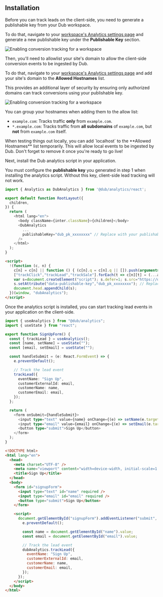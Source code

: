 
## Installation

<Steps>

<Step title="Generate your publishable key">

Before you can track leads on the client-side, you need to generate a publishable key from your Dub workspace.

To do that, navigate to your [workspace's Analytics settings page](https://app.dub.co/settings/analytics) and generate a new publishable key under the **Publishable Key** section.

<Frame>
  <img
    src="/images/conversions/publishable-key.png"
    alt="Enabling conversion tracking for a workspace"
  />
</Frame>

</Step>

<Step title="Allowlist your site's domain">

Then, you'll need to allowlist your site's domain to allow the client-side conversion events to be ingested by Dub.

To do that, navigate to your [workspace's Analytics settings page](https://app.dub.co/settings/analytics) and add your site's domain to the **Allowed Hostnames** list.

This provides an additional layer of security by ensuring only authorized domains can track conversions using your publishable key.

<Frame>
  <img
    src="/images/conversions/allowed-hostnames.png"
    alt="Enabling conversion tracking for a workspace"
  />
</Frame>

You can group your hostnames when adding them to the allow list:

- `example.com`: Tracks traffic **only** from `example.com`.
- `*.example.com`: Tracks traffic from **all subdomains** of `example.com`, but **not** from `example.com` itself.

<Tip>
  When testing things out locally, you can add `localhost` to the **Allowed
  Hostnames** list temporarily. This will allow local events to be ingested by
  Dub. Don't forget to remove it once you're ready to go live!
</Tip>

</Step>

<Step title="Install @dub/analytics package">

Next, install the Dub analytics script in your application.

<DubClientInstall />

You must configure the **publishable key** you generated in step 1 when installing the analytics script. Without this key, client-side lead tracking will not work.

<CodeGroup>

```typescript React
import { Analytics as DubAnalytics } from '@dub/analytics/react';

export default function RootLayout({
  children,
}) {
  return (
    <html lang="en">
      <body className={inter.className}>{children}</body>
      <DubAnalytics
        ...
        publishableKey="dub_pk_xxxxxxxx" // Replace with your publishable key
      />
    </html>
  );
}
```

```html Other
<script>
  !(function (c, n) { 
    c[n] = c[n] || function () { (c[n].q = c[n].q || []).push(arguments); }; 
    ["trackClick","trackLead","trackSale"].forEach(t => c[n][t] = (...a) => c[n](t, ...a)); 
    var s=document.createElement("script"); s.defer=1; s.src="https://dubcdn.com/analytics/script.conversion-tracking.js"; 
    s.setAttribute("data-publishable-key","dub_pk_xxxxxxxx"); // Replace with your publishable key
    document.head.appendChild(s); 
  })(window, "dubAnalytics");
</script>
```

</CodeGroup>

</Step>

<Step title="Track the lead events">

Once the analytics script is installed, you can start tracking lead events in your application on the client-side.

<CodeGroup>

```typescript React
import { useAnalytics } from "@dub/analytics";
import { useState } from "react";

export function SignUpForm() {
  const { trackLead } = useAnalytics();
  const [name, setName] = useState("");
  const [email, setEmail] = useState("");

  const handleSubmit = (e: React.FormEvent) => {
    e.preventDefault();

    // Track the lead event
    trackLead({
      eventName: "Sign Up",
      customerExternalId: email,
      customerName: name,
      customerEmail: email,
    });
  };

  return (
    <form onSubmit={handleSubmit}>
      <input type="text" value={name} onChange={(e) => setName(e.target.value)} required />
      <input type="email" value={email} onChange={(e) => setEmail(e.target.value)} required />
      <button type="submit">Sign Up</button>
    </form>
  );
}
```

```html Other
<!DOCTYPE html>
<html lang="en">
  <head>
    <meta charset="UTF-8" />
    <meta name="viewport" content="width=device-width, initial-scale=1.0" />
    <title>Sign Up</title>
  </head>
  <body>
    <form id="signupForm">
      <input type="text" id="name" required />
      <input type="email" id="email" required />
      <button type="submit">Sign Up</button>
    </form>

    <script>
      document.getElementById("signupForm").addEventListener("submit", function (e) {
        e.preventDefault();

        const name = document.getElementById("name").value;
        const email = document.getElementById("email").value;

        // Track the lead event
        dubAnalytics.trackLead({
          eventName: "Sign Up",
          customerExternalId: email,
          customerName: name,
          customerEmail: email,
        });
      });
    </script>
  </body>
</html>
```

</CodeGroup>

</Step>

</Steps>